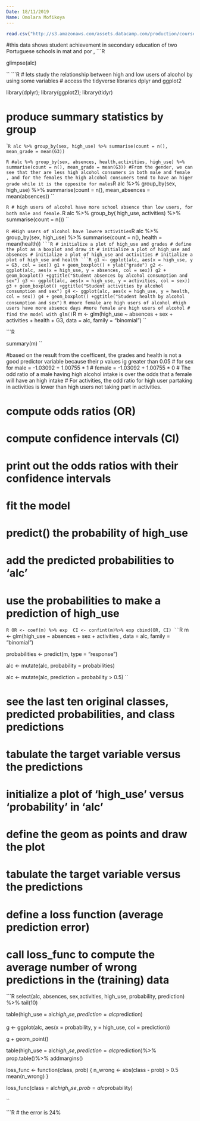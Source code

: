 ```yaml
---
Date: 18/11/2019
Name: Omolara Mofikoya
---
```



```R
read.csv("http://s3.amazonaws.com/assets.datacamp.com/production/course_2218/datasets/alc.txt",sep=";",header = TRUE)
```

#this data shows student achievement in secondary education of two Portuguese schools in mat and por ,
```R

glimpse(alc)

``
```R
# lets study the relationship between high and low users of alcohol by using some variables
# access the tidyverse libraries dplyr and ggplot2

library(dplyr); library(ggplot2); library(tidyr)

# produce summary statistics by group
```R
alc %>% group_by(sex, high_use) %>% summarise(count = n(), mean_grade = mean(G3)) 
``

```R
#alc %>% group_by(sex, absences, health,activities, high_use) %>% summarise(count = n(), mean_grade = mean(G3))
#From the gender, we can see that ther are less high alcohol consumers in both male and female , and for the females the high alcohol consumers tend to have an higer grade while it is the opposite for males
```R
alc %>% group_by(sex, high_use) %>% summarise(count = n(), mean_absences = mean(absences))
``

```R
# high users of alcohol have more school absence than low users, for both male and female.
```R
alc %>% group_by( high_use, activities) %>% summarise(count = n())
``

```R
#High users of alcohol have lowere activities
```R
alc %>% group_by(sex, high_use) %>% summarise(count = n(), health = mean(health))
``
```R
# initialize a plot of high_use and grades
# define the plot as a boxplot and draw it
# initialize a plot of high_use and absences
# initialize a plot of high_use and activities
# initialize a plot of high_use and health
```R
g1 <- ggplot(alc, aes(x = high_use, y = G3, col = sex))
g1 + geom_boxplot() + ylab("grade")
g2 <- ggplot(alc, aes(x = high_use, y = absences, col = sex))
g2 + geom_boxplot() +ggtitle("Student absences by alcohol consumption and sex")
g3 <- ggplot(alc, aes(x = high_use, y = activities, col = sex))
g3 + geom_boxplot() +ggtitle("Student activities by alcohol consumption and sex")
g4 <- ggplot(alc, aes(x = high_use, y = health, col = sex))
g4 + geom_boxplot() +ggtitle("Student health by alcohol consumption and sex")
``
```R
#more female are high users of alcohol
#high users have more absence days
#more female are high users of alcohol
# find the model with glm()
```R
m <- glm(high_use ~ absences + sex + activities + health + G3, data = alc, family = "binomial")
``

```R

summary(m)
``


#based on the result from the coefficent, the grades and health is not a good predictor variable because their p  values ig greater than 0.05
# for sex for male = -1.03092 + 1.00755 * 1
#            female  = -1.03092 + 1.00755 * 0
# The odd ratio of a male having high alcohol intake is over the odds that a female will have an high intake
# For activities, the odd ratio for high user partaking in activities is lower than high users not taking part in activities.



# compute odds ratios (OR)
# compute confidence intervals (CI)
# print out the odds ratios with their confidence intervals
# fit the model
# predict() the probability of high_use
# add the predicted probabilities to 'alc'
# use the probabilities to make a prediction of high_use

```R
OR <- coef(m) %>% exp
 CI <- confint(m)%>% exp
cbind(OR, CI)
``
```R
m <- glm(high_use ~  absences + sex + activities , data = alc, family = "binomial")


probabilities <- predict(m, type = "response")


alc <- mutate(alc, probability = probabilities)


alc <- mutate(alc, prediction = probability > 0.5)
``

# see the last ten original classes, predicted probabilities, and class predictions

# tabulate the target variable versus the predictions
# initialize a plot of 'high_use' versus 'probability' in 'alc'

# define the geom as points and draw the plot
# tabulate the target variable versus the predictions
# define a loss function (average prediction error)
# call loss_func to compute the average number of wrong predictions in the (training) data

```R
select(alc, absences, sex,activities, high_use, probability, prediction) %>% tail(10)


table(high_use = alc$high_use, prediction = alc$prediction)


g <- ggplot(alc, aes(x = probability, y = high_use, col = prediction))

g + geom_point()


table(high_use = alc$high_use, prediction = alc$prediction)%>% prop.table()%>% addmargins()


loss_func <- function(class, prob) {
  n_wrong <- abs(class - prob) > 0.5
  mean(n_wrong)
}



loss_func(class = alc$high_use, prob = alc$probability)

``

```R
# the error is 24%